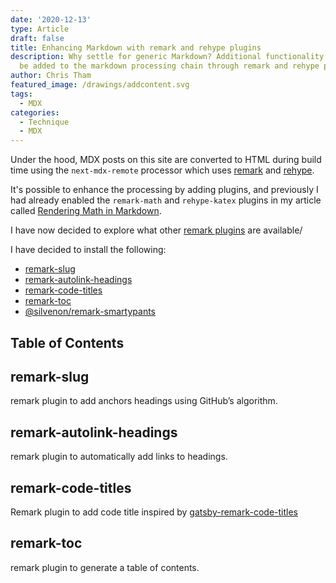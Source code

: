 ```yaml
---
date: '2020-12-13'
type: Article
draft: false
title: Enhancing Markdown with remark and rehype plugins
description: Why settle for generic Markdown? Additional functionality can
  be added to the markdown processing chain through remark and rehype plugins.
author: Chris Tham
featured_image: /drawings/addcontent.svg
tags:
  - MDX
categories:
  - Technique
  - MDX
---
```


Under the hood, MDX posts on this site are converted to HTML during build
time using the `next-mdx-remote` processor which uses
[remark](https://github.com/remarkjs/remark) and
[rehype](https://github.com/rehypejs/rehype).

It's possible to enhance the processing by adding plugins, and previously
I had already enabled the `remark-math` and `rehype-katex` plugins in my
article called [Rendering Math in Markdown](/posts/math).

I have now decided to explore what other
[remark plugins](https://github.com/remarkjs/remark/blob/main/doc/plugins.md#list-of-plugins)
are available/

I have decided to install the following:

- [remark-slug](https://github.com/remarkjs/remark-slug)
- [remark-autolink-headings](https://github.com/remarkjs/remark-autolink-headings)
- [remark-code-titles](https://github.com/mottox2/remark-code-titles)
- [remark-toc](https://github.com/remarkjs/remark-toc)
- [@silvenon/remark-smartypants](https://github.com/silvenon/remark-smartypants)

## Table of Contents

## remark-slug

remark plugin to add anchors headings using GitHub’s algorithm.

## remark-autolink-headings

remark plugin to automatically add links to headings.

## remark-code-titles

Remark plugin to add code title inspired by
[gatsby-remark-code-titles](https://github.com/DSchau/gatsby-remark-code-titles)

## remark-toc

remark plugin to generate a table of contents.
